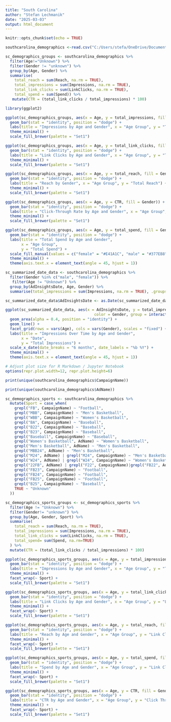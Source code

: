 ---
title: "South Carolina"
author: "Stefan Lechmanik"
date: "2025-03-03"
output: html_document
---

```{r setup, include=FALSE}
knitr::opts_chunk$set(echo = TRUE)
```

```{r}
southcarolina_demographics <-read.csv("C:/Users/stefa/OneDrive/Documents/Capstone/South Carolina Meta Ads Insights by Demographics 2022 - 2025.csv")
```

```{r}
sc_demographics_groups <- southcarolina_demographics %>% 
  filter(Age!="Unknown") %>% 
  filter(Gender != "unknown") %>% 
  group_by(Age, Gender) %>% 
  summarise(
    total_reach = sum(Reach, na.rm = TRUE),
    total_impressions = sum(Impressions, na.rm = TRUE),
    total_link_clicks = sum(LinkClicks, na.rm = TRUE),
    total_spend = sum(Spend)) %>% 
   mutate(CTR = (total_link_clicks / total_impressions) * 100)
```

```{r}
library(ggplot2)

ggplot(sc_demographics_groups, aes(x = Age, y = total_impressions, fill = Gender)) +
  geom_bar(stat = "identity", position = "dodge") +
  labs(title = "Impressions by Age and Gender", x = "Age Group", y = "Total Impressions") +
  theme_minimal() +
  scale_fill_brewer(palette = "Set1")
```
```{r}
ggplot(sc_demographics_groups, aes(x = Age, y = total_link_clicks, fill = Gender)) +
  geom_bar(stat = "identity", position = "dodge") +
  labs(title = "Link Clicks by Age and Gender", x = "Age Group", y = "Total Link Clicks") +
  theme_minimal() +
  scale_fill_brewer(palette = "Set1")
```
```{r}
ggplot(sc_demographics_groups, aes(x = Age, y = total_reach, fill = Gender)) +
  geom_bar(stat = "identity", position = "dodge") +
  labs(title = "Reach by Gender", x = "Age Group", y = "Total Reach") +
  theme_minimal() +
  scale_fill_brewer(palette = "Set1")
```
```{r}
ggplot(sc_demographics_groups, aes(x = Age, y = CTR, fill = Gender)) +
  geom_bar(stat = "identity", position = "dodge") +
  labs(title = "Click-Through Rate by Age and Gender", x = "Age Group", y = "CTR (%)") +
  theme_minimal() +
  scale_fill_brewer(palette = "Set1")
```

```{r}
ggplot(sc_demographics_groups, aes(x = Age, y = total_spend, fill = Gender)) +
  geom_bar(stat = "identity", position = "dodge") +
  labs(title = "Total Spend by Age and Gender",
       x = "Age Group",
       y = "Total Spend") +
  scale_fill_manual(values = c("female" = "#E41A1C", "male" = "#377EB8")) +
  theme_minimal() +
  theme(axis.text.x = element_text(angle = 45, hjust = 1))
```

```{r}
sc_summarized_date_data <- southcarolina_demographics %>%
  filter(Gender %in% c("male", "female")) %>% 
   filter(Age != "Unknown") %>% 
  group_by(AdInsightsDate, Age, Gender) %>%
  summarise(total_impressions = sum(Impressions, na.rm = TRUE), .groups = "drop")

sc_summarized_date_data$AdInsightsDate <- as.Date(sc_summarized_date_data$AdInsightsDate)

ggplot(sc_summarized_date_data, aes(x = AdInsightsDate, y = total_impressions, 
                                       color = Gender, group = interaction(Age, Gender))) +
  geom_area(alpha = 0.4, position = "identity") +  
  geom_line() +  
  facet_grid(rows = vars(Age), cols = vars(Gender), scales = "fixed") + 
  labs(title = "Impressions Over Time by Age and Gender",
       x = "Date",
       y = "Total Impressions") +
  scale_x_date(date_breaks = "6 months", date_labels = "%b %Y") +  
  theme_minimal() +
  theme(axis.text.x = element_text(angle = 45, hjust = 1))

# Adjust plot size for R Markdown / Jupyter Notebook
options(repr.plot.width=12, repr.plot.height=6)
```

```{r}
print(unique(southcarolina_demographics$CampaignName))

print(unique(southcarolina_demographics$AdName))
```

```{r}
sc_demographics_sports <- southcarolina_demographics %>% 
  mutate(Sport = case_when(
    grepl("FB", CampaignName) ~ "Football",
    grepl("MBB", CampaignName) ~ "Men's Basketball",
    grepl("WBB", CampaignName) ~ "Women's Basketball",
    grepl("BA", CampaignName) ~ "Baseball",
    grepl("B22", CampaignName) ~ "Baseball",
    grepl("B23", CampaignName) ~ "Baseball",
    grepl("Baseball", CampaignName) ~ "Baseball",
    grepl("Women's Basketball", AdName) ~ "Women's Basketball",
    grepl("Men's Basketball", AdName) ~ "Men's Basketball",
    grepl("MBB24", AdName) ~ "Men's Basketball",
    grepl("M24", AdName) | grepl("M24", CampaignName) ~ "Men's Basketball",  # Added CampaignName check
    grepl("W24", AdName) | grepl("W24", CampaignName) ~ "Women's Basketball",  # Added CampaignName check
    grepl("22FB", AdName) | grepl("F22", CampaignName)|grepl("FB22", AdName) ~ "Football",
    grepl("FB23", CampaignName) ~ "Football",
    grepl("FB24", CampaignName) ~ "Football",
    grepl("FB25", CampaignName) ~ "Football",
    grepl("B25", CampaignName) ~ "Baseball",
    TRUE ~ "Unknown"
  ))
```

```{r}
sc_demographics_sports_groups <- sc_demographics_sports %>% 
  filter(Age != "Unknown") %>% 
  filter(Gender!= "unknown") %>% 
  group_by(Age, Gender, Sport) %>% 
  summarise(
    total_reach = sum(Reach, na.rm = TRUE),
    total_impressions = sum(Impressions, na.rm = TRUE),
    total_link_clicks = sum(LinkClicks, na.rm = TRUE),
    total_spend= sum(Spend, na.rm=TRUE)
  ) %>% 
  mutate(CTR = (total_link_clicks / total_impressions) * 100)
```


```{r}
ggplot(sc_demographics_sports_groups, aes(x = Age, y = total_impressions, fill = Gender)) +
  geom_bar(stat = "identity", position = "dodge") +
  labs(title = "Impressions by Age and Gender", x = "Age Group", y = "Total Impressions") +
  theme_minimal() +
  facet_wrap(~ Sport) +
  scale_fill_brewer(palette = "Set1")
```

```{r}
ggplot(sc_demographics_sports_groups, aes(x = Age, y = total_link_clicks, fill = Gender)) +
  geom_bar(stat = "identity", position = "dodge") +
  labs(title = "Link Clicks by Age and Gender", x = "Age Group", y = "Link Clicks") +
  theme_minimal() +
  facet_wrap(~ Sport) +
  scale_fill_brewer(palette = "Set1")
```
```{r}
ggplot(sc_demographics_sports_groups, aes(x = Age, y = total_reach, fill = Gender)) +
  geom_bar(stat = "identity", position = "dodge") +
  labs(title = "Reach by Age and Gender", x = "Age Group", y = "Link Clicks") +
  theme_minimal() +
  facet_wrap(~ Sport) +
  scale_fill_brewer(palette = "Set1")
```

```{r}
ggplot(sc_demographics_sports_groups, aes(x = Age, y = total_spend, fill = Gender)) +
  geom_bar(stat = "identity", position = "dodge") +
  labs(title = "Spend by Age and Gender", x = "Age Group", y = "Link Clicks") +
  theme_minimal() +
  facet_wrap(~ Sport) +
  scale_fill_brewer(palette = "Set1")
```
```{r}
ggplot(sc_demographics_sports_groups, aes(x = Age, y = CTR, fill = Gender)) +
  geom_bar(stat = "identity", position = "dodge") +
  labs(title = "CTR by Age and Gender", x = "Age Group", y = "Click Through Rate") +
  theme_minimal() +
  facet_wrap(~ Sport) +
  scale_fill_brewer(palette = "Set1")
```

